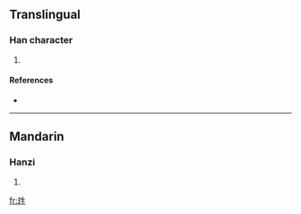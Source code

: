 ==Translingual==

===Han character===
{{Han char|rn=96|rad=玉|as=05|sn=9|four=|canj=一土竹手一 (MGHQM)}}

# {{defn|Han|sort=玉05}}

====References====
* {{Han ref|kx=0729.150|dkj=20909|dj=1141.070|hdz=21107.020|uh=73C4|ud=29636}}

----

==Mandarin==

===Hanzi===
{{cmn-hanzi|pin=[[shēng]] ([[sheng1]])|wg=sheng<sup>1</sup>}}

# {{defn|Mandarin}}

[[fr:珄]]